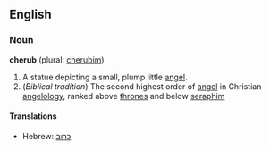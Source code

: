 ==English==

===Noun===
'''cherub''' (plural: [[cherubim]])

#A statue depicting a small, plump little [[angel]].
#(''Biblical tradition'') The second highest order of [[angel]] in Christian [[angelology]], ranked above [[throne]]s and below [[seraph]]im

====Translations====
*Hebrew: [[כרוב]]